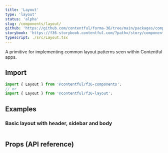 ```yaml
---
title: 'Layout'
type: 'layout'
status: 'alpha'
slug: /components/layout/
github: 'https://github.com/contentful/forma-36/tree/main/packages/components/layout'
storybook: 'https://f36-storybook.contentful.com/?path=/story/components-layout--default'
typescript: ./src/Layout.tsx
---
```


A primitive for implementing common layout patterns seen within Contentful apps.

## Import

```jsx static=true
import { Layout } from '@contentful/f36-components';
// or
import { Layout } from '@contentful/f36-layout';
```

## Examples

### Basic layout with header, sidebar and body

```jsx file=./examples/BasicLayoutExample.tsx

```

## Props (API reference)

<PropsTable of="Layout" />
